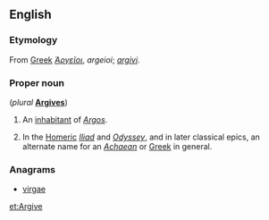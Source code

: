 ==English==
{{wikipedia|Argives}}

===Etymology===
From [[Greek]] ''[[Ἀργεῖοι]]'', ''argeioi''; {{etyl|la}} ''[[argivi]]''.

===Proper noun===
{{en-proper noun}} (''plural'' '''[[Argives]]''')

# {{literally}} An [[inhabitant]] of ''[[Argos]]''.
# In the [[Homer]]ic ''[[Iliad]]'' and ''[[Odyssey]]'', and in later classical epics, an alternate name for an ''[[Achaean]]'' or [[Greek]] in general.

===Anagrams===
* [[virgae#English|virgae]]

[[et:Argive]]